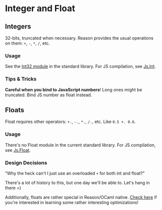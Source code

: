 
# Integer and Float

## Integers

32-bits, truncated when necessary. Reason provides the usual operations on them: `+`, `-`, `*`, `/`, etc.

### Usage

See the [Int32 module](/api/Int32.html) in the standard library. For JS compilation, see [Js.Int](https://bucklescript.github.io/bucklescript/api/Js.Int.html).

### Tips & Tricks

**Careful when you bind to JavaScript numbers**! Long ones might be truncated. Bind JS number as float instead.

## Floats

Float requires other operators: `+.`, `-.`, `*.`, `/.`, etc. Like `0.5 +. 0.6`.

### Usage

There's no Float module in the current standard library. For JS compilation, see [Js.Float](https://bucklescript.github.io/bucklescript/api/Js.Float.html).

### Design Decisions

"Why the heck can't I just use an overloaded `+` for both int and float?"

There's a lot of history to this, but one day we'll be able to. Let's hang in there =)

Additionally, floats are rather special in Reason/OCaml native. [Check here](https://www.lexifi.com/blog/ocaml/unboxed-floats-ocaml/) if you're interested in learning some rather interesting optimizations!
